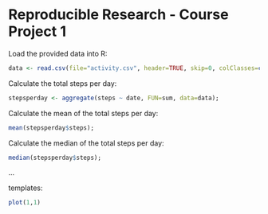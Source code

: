 Reproducible Research - Course Project 1
========================================================

Load the provided data into R:

```r
data <- read.csv(file="activity.csv", header=TRUE, skip=0, colClasses=c("numeric","Date","numeric"));
```

Calculate the total steps per day:

```r
stepsperday <- aggregate(steps ~ date, FUN=sum, data=data);
```

Calculate the mean of the total steps per day:

```r
mean(stepsperday$steps);
```

Calculate the median of the total steps per day:

```r
median(stepsperday$steps);
```

...




templates:

```r
plot(1,1)
```

```r

```